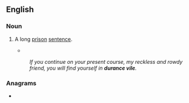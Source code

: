 ==English==

===Noun===
{{en-noun|-}}

# {{lb|en|obsolete}} A long [[prison]] [[sentence]].
#* {{quote-text|year=1794|author={{w|Robert Burns}}|title=Epistle from Esopus to Maria|passage=In '''durance vile''' here must I wake and weep}}
#: ''If you continue on your present course, my reckless and rowdy friend, you will find yourself in '''durance vile'''.''

===Anagrams===
* {{anagrams|en|a=acdeeilnruv|delivraunce}}